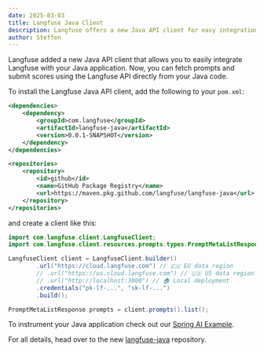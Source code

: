 ```yaml
---
date: 2025-03-03
title: Langfuse Java Client
description: Langfuse offers a new Java API client for easy integration with your Java applications.
author: Steffen
---
```



<ChangelogHeader />

Langfuse added a new Java API client that allows you to easily integrate Langfuse with your Java application.
Now, you can fetch prompts and submit scores using the Langfuse API directly from your Java code.

To install the Langfuse Java API client, add the following to your `pom.xml`:

```xml
<dependencies>
    <dependency>
        <groupId>com.langfuse</groupId>
        <artifactId>langfuse-java</artifactId>
        <version>0.0.1-SNAPSHOT</version>
    </dependency>
</dependencies>

<repositories>
    <repository>
        <id>github</id>
        <name>GitHub Package Registry</name>
        <url>https://maven.pkg.github.com/langfuse/langfuse-java</url>
    </repository>
</repositories>
```

and create a client like this:

```java
import com.langfuse.client.LangfuseClient;
import com.langfuse.client.resources.prompts.types.PromptMetaListResponse;

LangfuseClient client = LangfuseClient.builder()
        .url("https://cloud.langfuse.com") // 🇪🇺 EU data region
        // .url("https://us.cloud.langfuse.com") // 🇺🇸 US data region
        // .url("http://localhost:3000") // 🏠 Local deployment
        .credentials("pk-lf-...", "sk-lf-...")
        .build();

PromptMetaListResponse prompts = client.prompts().list();
```

To instrument your Java application check out our [Spring AI Example](https://github.com/langfuse/langfuse-examples/tree/main/applications/spring-ai-demo).

For all details, head over to the new [langfuse-java](https://github.com/langfuse/langfuse-java) repository.

